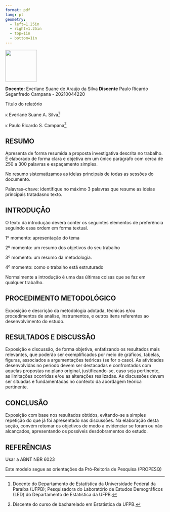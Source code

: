 ```yaml
---
format: pdf
lang: pt
geometry: 
  - left=1.25in
  - right=1.25in
  - top=1in
  - bottom=1in
---
```


::: hidden
\pagestyle{empty}
\thispagestyle{empty}
:::

![]("includes/ufpb.png"){height=100 fig-align=center}

\sffamily
\begin{center}
    UNIVERSIDADE FEDERAL DA PARAÍBA \\
    CENTRO DE CIÊNCIAS EXATAS E DA NATUREZA \\
    DEPARTAMENTO DE ESTATÍSTICA \\
    DISCIPLINA: DEMOGRAFIA I \\
    \vfill
    \Large{INCLUIR TÍTULO DO RELATÓRIO E PERÍODO DE ANÁLISE DOS DADOS}
    \vfill
\end{center}

**Docente:** \newline
Everlane Suane de Araújo da Silva \newline
**Discente** \newline
Paulo Ricardo Seganfredo Campana - 20210044220

\vfill

\begin{center}
    \textbf{João Pessoa - PB} \\
    \textbf{Setembro, 2023}
\end{center}

\newpage

\rmfamily
Título do relatório 

ĸ \hfill Everlane Suane A. Silva^[Docente do Departamento de Estatística da Universidade Federal da Paraíba (UFPB); Pesquisadora do Laboratório de Estudos Demográficos (LED) do Departamento de Estatística da UFPB.] 

ĸ \hfill Paulo Ricardo S. Campana^[Discente do curso de bacharelado em Estatística da UFPB.]

## RESUMO
Apresenta de forma resumida a proposta investigativa descrita no trabalho. É elaborado de forma clara e objetiva em um único parágrafo com cerca de 250 a 300 palavras e espaçamento simples.

No resumo sistematizamos as ideias principais de todas as sessões do documento.

Palavras-chave: identifique no máximo 3 palavras que resume as ideias principais tratadasno texto.

## INTRODUÇÃO
O texto da introdução deverá conter os seguintes elementos de preferência seguindo essa ordem em forma textual.

1º momento: apresentação do tema

2º momento: um resumo dos objetivos do seu trabalho

3º momento: um resumo da metodologia.

4º momento: como o trabalho está estruturado

Normalmente a introdução é uma das últimas coisas que se faz em qualquer trabalho.

## PROCEDIMENTO METODOLÓGICO
Exposição e descrição da metodologia adotada, técnicas e/ou procedimentos de análise, instrumentos, e outros itens referentes ao desenvolvimento do estudo.

\newpage

## RESULTADOS E DISCUSSÃO
Exposição e discussão, de forma objetiva, enfatizando os resultados mais relevantes, que poderão ser exemplificados por meio de gráficos, tabelas, figuras, associados a argumentações teóricas (se for o caso). As atividades desenvolvidas no período devem ser destacadas e confrontados com aquelas propostas no plano original, justificando-se, caso seja pertinente, as limitações ocorridas e/ou as alterações realizadas. As discussões devem ser situadas e fundamentadas no contexto da abordagem teórica pertinente.

## CONCLUSÃO
Exposição com base nos resultados obtidos, evitando-se a simples repetição do que já foi apresentado nas discussões. Na elaboração desta seção, convém retomar os objetivos de modo a evidenciar se foram ou não alcançados, apresentando os possíveis desdobramentos do estudo.

## REFERÊNCIAS
Usar a ABNT NBR 6023

Este modelo segue as orientações da Pró-Reitoria de Pesquisa (PROPESQ)